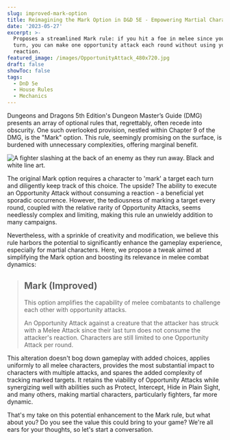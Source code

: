 ```yaml
---
slug: improved-mark-option
title: Reimagining the Mark Option in D&D 5E - Empowering Martial Characters
date: '2023-05-27'
excerpt: >-
  Proposes a streamlined Mark rule: if you hit a foe in melee since your last
  turn, you can make one opportunity attack each round without using your
  reaction.
featured_image: /images/OpportunityAttack_480x720.jpg
draft: false
showToc: false
tags:
  - DnD 5e
  - House Rules
  - Mechanics
---
```


Dungeons and Dragons 5th Edition's Dungeon Master’s Guide (DMG) presents an array of optional rules that, regrettably, often recede into obscurity. One such overlooked provision, nestled within Chapter 9 of the DMG, is the "Mark" option. This rule, seemingly promising on the surface, is burdened with unnecessary complexities, offering marginal benefit.

![A fighter slashing at the back of an enemy as they run away. Black and white line art.](/images/OpportunityAttack_480x720.jpg)

The original Mark option requires a character to 'mark' a target each turn and diligently keep track of this choice. The upside? The ability to execute an Opportunity Attack without consuming a reaction - a beneficial yet sporadic occurrence. However, the tediousness of marking a target every round, coupled with the relative rarity of Opportunity Attacks, seems needlessly complex and limiting, making this rule an unwieldy addition to many campaigns.

Nevertheless, with a sprinkle of creativity and modification, we believe this rule harbors the potential to significantly enhance the gameplay experience, especially for martial characters. Here, we propose a tweak aimed at simplifying the Mark option and boosting its relevance in melee combat dynamics:

> ## Mark (Improved)
> This option amplifies the capability of melee combatants to challenge each other with opportunity attacks.
>
> An Opportunity Attack against a creature that the attacker has struck with a Melee Attack since their last turn does not consume the attacker's reaction. Characters are still limited to one Opportunity Attack per round.





This alteration doesn't bog down gameplay with added choices, applies uniformly to all melee characters, provides the most substantial impact to characters with multiple attacks, and spares the added complexity of tracking marked targets. It retains the viability of Opportunity Attacks while synergizing well with abilities such as Protect, Intercept, Hide in Plain Sight, and many others, making martial characters, particularly fighters, far more dynamic.

That's my take on this potential enhancement to the Mark rule, but what about you? Do you see the value this could bring to your game? We're all ears for your thoughts, so let's start a conversation.
